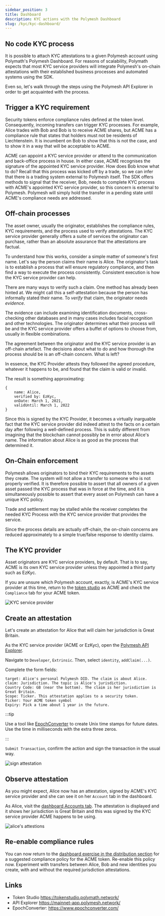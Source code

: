 ```yaml
---
sidebar_position: 3
title: Dashboard
description: KYC actions with the Polymesh Dashboard
slug: /kyc/kyc-dashboard/
---
```


## No code KYC process

It is possible to attach KYC attestations to a given Polymesh account using Polymath's Polymesh Dashboard. For reasons of scalability, Polymath expects that most KYC service providers will integrate Polymesh's on-chain attestations with their established business processes and automated systems using the SDK.

Even so, let's walk through the steps using the Polymesh API Explorer in order to get acquainted with the process.

## Trigger a KYC requirement

Security tokens enforce compliance rules defined at the token level. Consequently, incoming transfers can trigger KYC processes. For example, Alice trades with Bob and Bob is to receive ACME shares, but ACME has a compliance rule that states that holders must not be residents of Liechtenstein. It is incumbent on Bob to show that this is not the case, and to show it in a way that will be acceptable to ACME.

ACME can appoint a KYC service provider or attend to the communication and back-office process in house. In either case, ACME recognises the signature of the appointed KYC service provider. How does Bob know what to do? Recall that this process was kicked off by a trade, so we can infer that there is a trading system external to Polymesh itself. The SDK offers methods to signal that the receiver, Bob, needs to complete KYC process with ACME's appointed KYC service provider, so this concern is external to Polymesh. Polymesh will simply hold the transfer in a pending state until ACME's compliance needs are addressed.

## Off-chain processes

The asset owner, usually the originator, establishes the compliance rules, KYC requirements, and the process used to verify attestations. The KYC service provider generally offers a suite of services the originator can purchase, rather than an absolute assurance that the attestations are factual.

To understand how this works, consider a simple matter of someone's first name. Let's say the person claims their name is Alice. The originator's task is to establish a process that will ensure regulatory compliance, and then find a way to execute the process consistently. Consistent execution is how the KYC service provider can help.

There are many ways to verify such a claim. One method has already been hinted at. We might call this a self-attestation because the person has informally stated their name. To _verify_ that claim, the originator needs _evidence_.

The evidence can include examining identification documents, cross-checking other databases and in many cases includes facial recognition and other technologies. The originator determines what their process will be and the KYC service provider offers a buffet of options to choose from, usually in flexible combinations.

The agreement between the originator and the KYC service provider is an off-chain artefact. The decisions about what to do and how thorough the process should be is an off-chain concern. What is left?

In essence, the KYC Provider attests they followed the agreed procedure, whatever it happens to be, and found that the claim is valid or invalid.

The result is something approximating:

```
{
	name: Alice,
	verified by: EzKyc,
	onDate: March 1, 2021,
    validUntil: March 1, 2022
}
```

Since this is signed by the KYC Provider, it becomes a virtually inarguable fact that the KYC service provider did indeed attest to the facts on a certain day after following a well-defined process. This is subtly different from imagining that the blockchain cannot possibly be in error about Alice's name. The information about Alice is as good as the process that determined it.

## On-Chain enforcement

Polymesh allows originators to bind their KYC requirements to the assets they create. The system will not allow a transfer to someone who is not properly verified. It is therefore possible to assert that all owners of a given asset passed the KYC process that was in force at the time, and it is simultaneously possible to assert that every asset on Polymesh can have a unique KYC policy.

Trade and settlement may be stalled while the receiver completes the needed KYC Process with the KYC service provider that provides the service.

Since the process details are actually off-chain, the on-chain concerns are reduced approximately to a simple true/false response to identity claims.

## The KYC provider

Asset originators are KYC service providers, by default. That is to say, ACME is its own KYC service provider unless they appointed a third party such as EzKyc.

If you are unsure which Polymesh account, exactly, is ACME's KYC service provider at this time, return to the [token studio](https://tokenstudio.polymath.network/) as ACME and check the `Compliance` tab for your ACME token.

![KYC service provider](images/03-kyc-provider.png)

## Create an attestation

Let's create an attestation for Alice that will claim her jurisdiction is Great Britain.

As the KYC service provider (ACME or EzKyc), open the [Polymesh API Explorer](https://mainnet-app.polymesh.network/).

Navigate to `Developer`, `Extrinsic`. Then, select `identity`, `addClaim(...)`.

Complete the form fields:

```
target: Alice's personal Polymesh DID. The claim is about Alice.
claim: Jurisdiction. The topic is Alice's jurisdiction.
Country Code: GB (near the bottom). The claim is her jurisdiction is Great Britain.
Scope: Ticker. This attestation applies to a security token.
Ticker: Your ACME token symbol
Expiry: Pick a time about 1 year in the future.
```

:::tip

Use a tool like [EpochConverter](https://www.epochconverter.com/) to create Unix time stamps for future dates. Use the time in milliseconds with the extra three zeros.

:::

`Submit Transaction`, confirm the action and sign the transaction in the usual way.

![sign attestation](images/01-create-claim.png)

## Observe attestation

As you might expect, Alice now has an attestation, signed by ACME's KYC service provider and she can see it on her `Account` tab in the dashboard.

As Alice, visit the [dashboard Accounts tab](https://dashboard.polymath.network/account). The attestation is displayed and it shows her jurisdiction is Great Britain and this was signed by the KYC service provider ACME happens to be using.

![alice's attestions](images/02-alice-claim.png)

## Re-enable compliance rules

You can now return to the [dashboard exercise in the distribution section](/docs/distribute/with-dashboard) for a suggested compliance policy for the ACME token. Re-enable this policy now. Experiment with transfers between Alice, Bob and new identities you create, with and without the required jurisdiction attestations.

## Links

- Token Studio https://tokenstudio.polymath.network/
- API Explorer https://mainnet-app.polymesh.network/
- EpochConverter: https://www.epochconverter.com/
